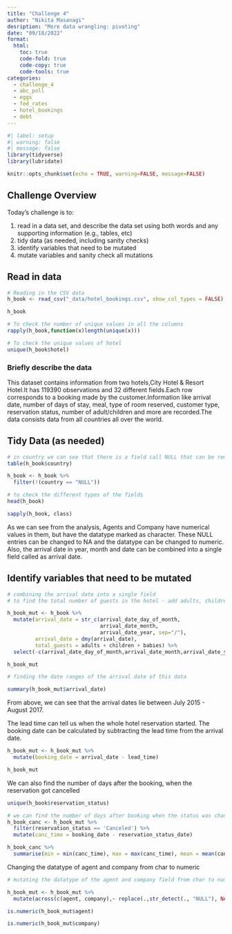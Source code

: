 ```yaml
---
title: "Challenge 4"
author: "Nikita Masanagi"
desription: "More data wrangling: pivoting"
date: "09/18/2022"
format:
  html:
    toc: true
    code-fold: true
    code-copy: true
    code-tools: true
categories:
  - challenge_4
  - abc_poll
  - eggs
  - fed_rates
  - hotel_bookings
  - debt
---
```


```r
#| label: setup
#| warning: false
#| message: false
library(tidyverse)
library(lubridate)

knitr::opts_chunk$set(echo = TRUE, warning=FALSE, message=FALSE)
```

## Challenge Overview

Today's challenge is to:

1)  read in a data set, and describe the data set using both words and any supporting information (e.g., tables, etc)
2)  tidy data (as needed, including sanity checks)
3)  identify variables that need to be mutated
4)  mutate variables and sanity check all mutations

## Read in data


```r
# Reading in the CSV data
h_book <- read_csv("_data/hotel_bookings.csv", show_col_types = FALSE)

h_book

```
```r
# To check the number of unique values in all the columns
rapply(h_book,function(x)length(unique(x)))
```
```r
# To check the unique values of hotel
unique(h_book$hotel)
```

### Briefly describe the data

This dataset contains information from two hotels,City Hotel & Resort Hotel.It has 119390 observations and 32 different fields.Each row corresponds to a booking made by the customer.Information like arrival date, number of days of stay, meal, type of room reserved, customer type, reservation status, number of adult/children and more are recorded.The data consists data from all countries all over the world.

## Tidy Data (as needed)


```r
# in country we can see that there is a field call NULL that can be removed
table(h_book$country)

```

```r
h_book <- h_book %>% 
  filter(!(country == "NULL"))
```

```r
# to check the different types of the fields
head(h_book)
```

```r
sapply(h_book, class)
```

As we can see from the analysis, Agents and Company have numerical values in them, but have the datatype marked as character. These NULL entries can be changed to NA and the datatype can be changed to numeric. Also, the arrival date in year, month and date can be combined into a single field called as arrival date.


## Identify variables that need to be mutated



```r
# combining the arrival date into a single field
# to find the total number of guests in the hotel - add adults, children and babies

h_book_mut <- h_book %>% 
  mutate(arrival_date = str_c(arrival_date_day_of_month,
                              arrival_date_month,
                              arrival_date_year, sep="/"),
         arrival_date = dmy(arrival_date),
         total_guests = adults + children + babies) %>% 
  select(-c(arrival_date_day_of_month,arrival_date_month,arrival_date_year))

h_book_mut

```
```r
# finding the date ranges of the arrival date of this data

summary(h_book_mut$arrival_date)
```

From above, we can see that the arrival dates lie between July 2015 - August 2017.

The lead time can tell us when the whole hotel reservation started. The booking date can be calculated by subtracting the lead time from the arrival date.

```r
h_book_mut <- h_book_mut %>%
  mutate(booking_date = arrival_date - lead_time)

h_book_mut
```

We can also find the number of days after the booking, when the reservation got cancelled

```r
unique(h_book$reservation_status)
```

```r
# we can find the number of days after booking when the status was changed to cancelled
h_book_canc <- h_book_mut %>%
  filter(reservation_status == 'Canceled') %>%
  mutate(canc_time = booking_date - reservation_status_date)

h_book_canc %>%
  summarise(min = min(canc_time), max = max(canc_time), mean = mean(canc_time), median = median(canc_time))
```

Changing the datatype of agent and company from char to numeric

```r
# mutating the datatype of the agent and company field from char to numeric

h_book_mut <- h_book_mut %>%
  mutate(across(c(agent, company),~ replace(.,str_detect(., "NULL"), NA))) %>% mutate_at(vars(agent, company),as.numeric)

is.numeric(h_book_mut$agent)
```

```r
is.numeric(h_book_mut$company)
```

